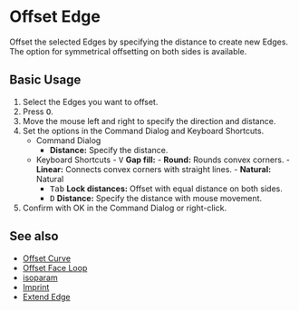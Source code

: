 
# Offset Edge

<Reference shortcut="O" command="Offset Edge" button="Right of Command Bar"  buttonIcon="button-offset-curve"/>

Offset the selected Edges by specifying the distance to create new Edges. The option for symmetrical offsetting on both sides is available.

## Basic Usage

1. Select the Edges you want to offset.
2. Press <kbd>O</kbd>.
3. Move the mouse left and right to specify the direction and distance.
4. Set the options in the Command Dialog and Keyboard Shortcuts.
   - <Kst>Command Dialog</Kst>
      - **Distance:** Specify the distance.
   - <Kst>Keyboard Shortcuts</Kst>
         - <kbd>V</kbd> **Gap fill:**
            - **Round:** Rounds convex corners.
            - **Linear:** Connects convex corners with straight lines.
            - **Natural:** Natural
      - <kbd>Tab</kbd> **Lock distances:** Offset with equal distance on both sides.
      - <kbd>D</kbd> **Distance:** Specify the distance with mouse movement.
5. Confirm with OK in the Command Dialog or right-click.

<VideoPlayer fileName="offset-edge"/>

## See also
- [Offset Curve](offset-curve)
- [Offset Face Loop](offset-face-loop)
- [isoparam](isoparam)
- [Imprint](imprint)
- [Extend Edge](extend-edge)
